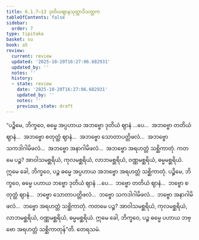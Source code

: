 ```yaml
---
title: 6.1.7–13 ဒုတိယဈာနသုတ္တာဒိသတ္တက
tableOfContents: false
sidebar:
  order: 7
type: tipitaka
basket: su
book: a5
review:
  current: review
  updated: '2025-10-20T16:27:06.682931'
  updated_by: ''
  notes: ''
  history:
  - state: review
    date: '2025-10-20T16:27:06.682931'
    updated_by: ''
    notes: ''
    previous_state: draft
---
```



<DynamicBreadcrumb />


<ReviewStatus review={frontmatter.review} showDetails={true} />

<HypothesisAnnotation frontmatter={frontmatter} />

<Division number="257–263" book="a5" e="ch" v="16">

<Paragraph number="1364" book="a5">
“ပဉ္စိမေ, ဘိက္ခဝေ, ဓမ္မေ အပ္ပဟာယ အဘဗ္ဗော ဒုတိယံ ဈာနံ …ပေ…  အဘဗ္ဗော တတိယံ ဈာနံ…  အဘဗ္ဗော စတုတ္ထံ ဈာနံ…  အဘဗ္ဗော သောတာပတ္တိဖလံ…  အဘဗ္ဗော သကဒါဂါမိဖလံ…  အဘဗ္ဗော အနာဂါမိဖလံ…  အဘဗ္ဗော အရဟတ္တံ သစ္ဆိကာတုံ. ကတမေ ပဉ္စ? အာဝါသမစ္ဆရိယံ, ကုလမစ္ဆရိယံ, လာဘမစ္ဆရိယံ, ဝဏ္ဏမစ္ဆရိယံ, ဓမ္မမစ္ဆရိယံ. ဣမေ ခေါ, ဘိက္ခဝေ, ပဉ္စ ဓမ္မေ အပ္ပဟာယ အဘဗ္ဗော အရဟတ္တံ သစ္ဆိကာတုံ.
</Paragraph>

<Paragraph number="1365" book="a5">
ပဉ္စိမေ, ဘိက္ခဝေ, ဓမ္မေ ပဟာယ ဘဗ္ဗော ဒုတိယံ ဈာနံ …ပေ…  ဘဗ္ဗော တတိယံ ဈာနံ…  ဘဗ္ဗော စတုတ္ထံ ဈာနံ…  ဘဗ္ဗော သောတာပတ္တိဖလံ…  ဘဗ္ဗော သကဒါဂါမိဖလံ…  ဘဗ္ဗော အနာဂါမိဖလံ…  ဘဗ္ဗော အရဟတ္တံ သစ္ဆိကာတုံ. ကတမေ ပဉ္စ? အာဝါသမစ္ဆရိယံ, ကုလမစ္ဆရိယံ, လာဘမစ္ဆရိယံ, ဝဏ္ဏမစ္ဆရိယံ, ဓမ္မမစ္ဆရိယံ. ဣမေ ခေါ, ဘိက္ခဝေ, ပဉ္စ ဓမ္မေ ပဟာယ ဘဗ္ဗော အရဟတ္တံ သစ္ဆိကာတုန်”တိ.

</Paragraph>
</Division>

<Paragraph number="1366" type="center" book="a5">
တေရသမံ.
</Paragraph>